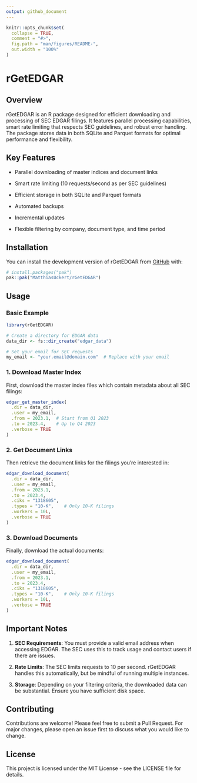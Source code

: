 ```yaml
---
output: github_document
---
```


<!-- README.md is generated from README.Rmd. Please edit that file -->

```r
knitr::opts_chunk$set(
  collapse = TRUE,
  comment = "#>",
  fig.path = "man/figures/README-",
  out.width = "100%"
)
```

# rGetEDGAR

<!-- badges: start -->

<!-- badges: end -->

## Overview

rGetEDGAR is an R package designed for efficient downloading and processing of SEC EDGAR filings. It features parallel processing capabilities, smart rate limiting that respects SEC guidelines, and robust error handling. The package stores data in both SQLite and Parquet formats for optimal performance and flexibility.

## Key Features

-   Parallel downloading of master indices and document links

-   Smart rate limiting (10 requests/second as per SEC guidelines)

-   Efficient storage in both SQLite and Parquet formats

-   Automated backups

-   Incremental updates

-   Flexible filtering by company, document type, and time period

## Installation

You can install the development version of rGetEDGAR from [GitHub](https://github.com/) with:

``` r
# install.packages("pak")
pak::pak("MatthiasUckert/rGetEDGAR")
```

## Usage

### Basic Example

```r
library(rGetEDGAR)

# Create a directory for EDGAR data
data_dir <- fs::dir_create("edgar_data")

# Set your email for SEC requests
my_email <- "your.email@domain.com"  # Replace with your email
```

### 1. Download Master Index

First, download the master index files which contain metadata about all SEC filings:

```r
edgar_get_master_index(
  .dir = data_dir,
  .user = my_email,
  .from = 2023.1,  # Start from Q1 2023
  .to = 2023.4,    # Up to Q4 2023
  .verbose = TRUE
)
```

### 2. Get Document Links

Then retrieve the document links for the filings you're interested in:

```r
edgar_download_document(
  .dir = data_dir,
  .user = my_email,
  .from = 2023.1,
  .to = 2023.4,
  .ciks = "1318605",
  .types = "10-K",    # Only 10-K filings
  .workers = 10L,
  .verbose = TRUE
)
```

### 3. Download Documents

Finally, download the actual documents:

```r
edgar_download_document(
  .dir = data_dir,
  .user = my_email,
  .from = 2023.1,
  .to = 2023.4,
  .ciks = "1318605",
  .types = "10-K",    # Only 10-K filings
  .workers = 10L,
  .verbose = TRUE
)
```

## Important Notes

1.  **SEC Requirements**: You must provide a valid email address when accessing EDGAR. The SEC uses this to track usage and contact users if there are issues.

2.  **Rate Limits**: The SEC limits requests to 10 per second. rGetEDGAR handles this automatically, but be mindful of running multiple instances.

3.  **Storage**: Depending on your filtering criteria, the downloaded data can be substantial. Ensure you have sufficient disk space.

## Contributing

Contributions are welcome! Please feel free to submit a Pull Request. For major changes, please open an issue first to discuss what you would like to change.

## License

This project is licensed under the MIT License - see the LICENSE file for details.
